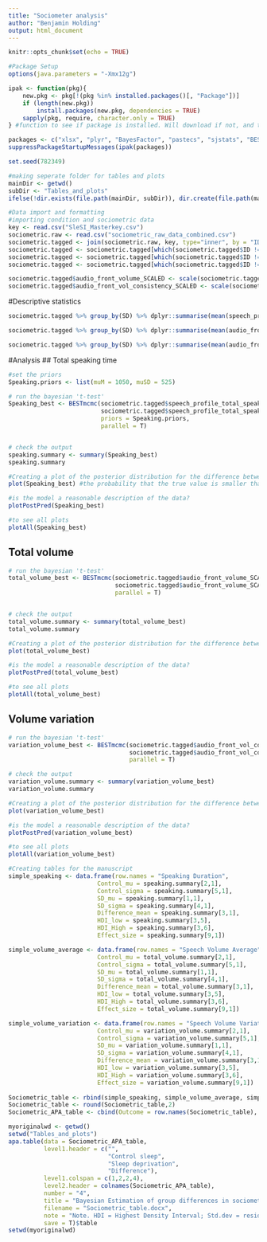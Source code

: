 ```yaml
---
title: "Sociometer analysis"
author: "Benjamin Holding"
output: html_document
---
```


```r
knitr::opts_chunk$set(echo = TRUE)
```

```r
#Package Setup
options(java.parameters = "-Xmx12g")

ipak <- function(pkg){
    new.pkg <- pkg[!(pkg %in% installed.packages()[, "Package"])]
    if (length(new.pkg)) 
        install.packages(new.pkg, dependencies = TRUE)
    sapply(pkg, require, character.only = TRUE)
} #function to see if package is installed. Will download if not, and then opens it.

packages <- c("xlsx", "plyr", "BayesFactor", "pastecs", "sjstats", "BEST", "apaStyle", "dplyr")
suppressPackageStartupMessages(ipak(packages))

set.seed(782349)

#making seperate folder for tables and plots
mainDir <- getwd()
subDir <- "Tables_and_plots"
ifelse(!dir.exists(file.path(mainDir, subDir)), dir.create(file.path(mainDir, subDir)), FALSE)
```


```r
#Data import and formatting
#importing condition and sociometric data
key <- read.csv("SleSI_Masterkey.csv")
sociometric.raw <- read.csv("sociometric_raw_data_combined.csv")
sociometric.tagged <- join(sociometric.raw, key, type="inner", by = "ID", match = "all") #joining the two files
sociometric.tagged <- sociometric.tagged[which(sociometric.tagged$ID != 294),] #Removing 294 (under 18)
sociometric.tagged <- sociometric.tagged[which(sociometric.tagged$ID != 118),] #Removing 118 (no sleep data)
sociometric.tagged <- sociometric.tagged[which(sociometric.tagged$ID != 673),] #Removing 294 (no sleep data)

sociometric.tagged$audio_front_volume_SCALED <- scale(sociometric.tagged$audio_front_volume, center = T, scale = T) #scaling volume (since it has no understandable natural scale)
sociometric.tagged$audio_front_vol_consistency_SCALED <- scale(sociometric.tagged$audio_front_vol_consistency, center = T, scale = T) #scaling volume (since it has no understandable natural scale)
```

#Descriptive statistics
```r
sociometric.tagged %>% group_by(SD) %>% dplyr::summarise(mean(speech_profile_total_speaking),sd(speech_profile_total_speaking)) %>% print.data.frame()

sociometric.tagged %>% group_by(SD) %>% dplyr::summarise(mean(audio_front_volume_SCALED),sd(audio_front_volume_SCALED)) 

sociometric.tagged %>% group_by(SD) %>% dplyr::summarise(mean(audio_front_vol_consistency_SCALED),sd(audio_front_vol_consistency_SCALED)) 
```


#Analysis
## Total speaking time
```r
#set the priors
Speaking.priors <- list(muM = 1050, muSD = 525)

# run the bayesian 't-test'
Speaking_best <- BESTmcmc(sociometric.tagged$speech_profile_total_speaking[sociometric.tagged$SD ==1],
                          sociometric.tagged$speech_profile_total_speaking[sociometric.tagged$SD ==0],
                          priors = Speaking.priors,
                          parallel = T)


# check the output
speaking.summary <- summary(Speaking_best)
speaking.summary

#Creating a plot of the posterior distribution for the difference between groups
plot(Speaking_best) #the probability that the true value is smaller than zero = 95.5%

#is the model a reasonable description of the data?
plotPostPred(Speaking_best)

#to see all plots
plotAll(Speaking_best)

```

## Total volume
```r
# run the bayesian 't-test'
total_volume_best <- BESTmcmc(sociometric.tagged$audio_front_volume_SCALED[sociometric.tagged$SD ==1],
                              sociometric.tagged$audio_front_volume_SCALED[sociometric.tagged$SD ==0],
                              parallel = T)


# check the output
total_volume.summary <- summary(total_volume_best)
total_volume.summary

#Creating a plot of the posterior distribution for the difference between groups
plot(total_volume_best)

#is the model a reasonable description of the data?
plotPostPred(total_volume_best)

#to see all plots
plotAll(total_volume_best)
```

## Volume variation
```r
# run the bayesian 't-test'
variation_volume_best <- BESTmcmc(sociometric.tagged$audio_front_vol_consistency_SCALED[sociometric.tagged$SD ==1],
                                  sociometric.tagged$audio_front_vol_consistency_SCALED [sociometric.tagged$SD ==0],
                                  parallel = T)

# check the output
variation_volume.summary <- summary(variation_volume_best)
variation_volume.summary

#Creating a plot of the posterior distribution for the difference between groups
plot(variation_volume_best)

#is the model a reasonable description of the data?
plotPostPred(variation_volume_best)

#to see all plots
plotAll(variation_volume_best)
```


```r
#Creating tables for the manuscript
simple_speaking <- data.frame(row.names = "Speaking Duration",
                         Control_mu = speaking.summary[2,1],
                         Control_sigma = speaking.summary[5,1],
                         SD_mu = speaking.summary[1,1],
                         SD_sigma = speaking.summary[4,1],
                         Difference_mean = speaking.summary[3,1],
                         HDI_low = speaking.summary[3,5],
                         HDI_High = speaking.summary[3,6],
                         Effect_size = speaking.summary[9,1])

simple_volume_average <- data.frame(row.names = "Speech Volume Average",
                         Control_mu = total_volume.summary[2,1],
                         Control_sigma = total_volume.summary[5,1],
                         SD_mu = total_volume.summary[1,1],
                         SD_sigma = total_volume.summary[4,1],
                         Difference_mean = total_volume.summary[3,1],
                         HDI_low = total_volume.summary[3,5],
                         HDI_High = total_volume.summary[3,6],
                         Effect_size = total_volume.summary[9,1])

simple_volume_variation <- data.frame(row.names = "Speech Volume Variation",
                         Control_mu = variation_volume.summary[2,1],
                         Control_sigma = variation_volume.summary[5,1],
                         SD_mu = variation_volume.summary[1,1],
                         SD_sigma = variation_volume.summary[4,1],
                         Difference_mean = variation_volume.summary[3,1],
                         HDI_low = variation_volume.summary[3,5],
                         HDI_High = variation_volume.summary[3,6],
                         Effect_size = variation_volume.summary[9,1])
  
Sociometric_table <- rbind(simple_speaking, simple_volume_average, simple_volume_variation)
Sociometric_table <- round(Sociometric_table,2)
Sociometric_APA_table <- cbind(Outcome = row.names(Sociometric_table), Sociometric_table)

myoriginalwd <- getwd()
setwd("Tables_and_plots")
apa.table(data = Sociometric_APA_table,
          level1.header = c("",
                            "Control sleep", 
                            "Sleep deprivation", 
                            "Difference"),
          level1.colspan = c(1,2,2,4),
          level2.header = colnames(Sociometric_APA_table),
          number = "4",
          title = "Bayesian Estimation of group differences in sociometric output",
          filename = "Sociometric_table.docx",
          note = "Note. HDI = Highest Density Interval; Std.dev = residual standard deviation",
          save = T)$table
setwd(myoriginalwd)


```